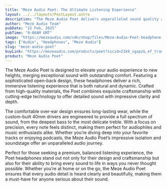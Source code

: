 ```yaml
---
title: "Meze Audio Poet: The Ultimate Listening Experience"
layout: ../../layouts/PostLayout.astro
description: "The Meze Audio Poet delivers unparalleled sound quality and comfort, offering a premium listening experience."
author: "Meze Audio Team"
pubDate: "22 Feb, 2025"
pubTime: "9:00AM GMT"
image: "https://mezeaudio.com/cdn/shop/files/Meze-Audio-Poet-headphone-04.webp?v=1739792604&width=800"
tags: ["Audio", "Headphones", "Meze Audio"]
slug: "meze-audio-poet"
buyLink: "https://mezeaudio.com/products/poet?sscid=21k9_sgxpz&_ef_transaction_id=&oid=1&affid=2"
product: "Meze Audio Poet"
---
```


The Meze Audio Poet is designed to elevate your audio experience to new heights, merging exceptional sound with outstanding comfort. Featuring a sophisticated open-back design, these headphones deliver a rich, immersive listening experience that is both natural and dynamic. Crafted from high-quality materials, the Poet combines exquisite craftsmanship with cutting-edge technology to offer detailed sound with impressive clarity and depth.

The comfortable over-ear design ensures long-lasting wear, while the custom-built 40mm drivers are engineered to provide a full spectrum of sound, from the deepest bass to the most delicate treble. With a focus on precision, every note feels distinct, making them perfect for audiophiles and music enthusiasts alike. Whether you’re diving deep into your favorite tracks or enjoying podcasts, the Meze Audio Poet’s impressive isolation and soundstage offer an unparalleled audio journey.

Perfect for those seeking a premium, balanced listening experience, the Poet headphones stand out not only for their design and craftsmanship but also for their ability to bring every sound to life in ways you never thought possible. Whether you’re at home or on the go, the Meze Audio Poet ensures that every audio detail is heard clearly and beautifully, making them a must-have for anyone serious about their sound.

